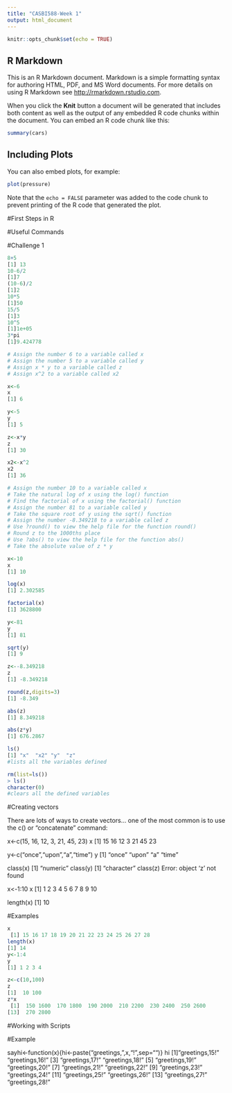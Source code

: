 ```yaml
---
title: "CASBI588-Week 1"
output: html_document
---
```


```r
knitr::opts_chunk$set(echo = TRUE)
```

## R Markdown

This is an R Markdown document. Markdown is a simple formatting syntax for authoring HTML, PDF, and MS Word documents. For more details on using R Markdown see <http://rmarkdown.rstudio.com>.

When you click the **Knit** button a document will be generated that includes both content as well as the output of any embedded R code chunks within the document. You can embed an R code chunk like this:

```r
summary(cars)
```

## Including Plots

You can also embed plots, for example:

```r
plot(pressure)
```

Note that the `echo = FALSE` parameter was added to the code chunk to prevent printing of the R code that generated the plot.

#First Steps in R

#Useful Commands
<!-- <- function to assign values (= function may be used to assign values as well) -->
<!-- 1s() function to list objects you have defined in your workspace -->
<!-- You can set various settings to customize your interactions with R -->
<!-- -To change the standard prompt, use the function options() with the prompt argument: options(prompt="") [where you supply, between the quotes, text with what you want the prompt to say] -->
<!-- -To list the current working directory (the default folder where dialog boxes will open and where files and output will be stored), use the function getwd(), which has no arguments -->
<!-- -To set the current working directory, use the function setwd("") [where you supply, between the quotes, the path to the desired directory] -->

#Challenge 1

```r
8+5
[1] 13
10-6/2
[1]7
(10-6)/2
[1]2
10*5
[1]50
15/5
[1]3
10^5
[1]1e+05
3*pi
[1]9.424778

# Assign the number 6 to a variable called x
# Assign the number 5 to a variable called y
# Assign x * y to a variable called z
# Assign x^2 to a variable called x2

x<-6
x
[1] 6

y<-5
y
[1] 5

z<-x*y
z
[1] 30

x2<-x^2
x2
[1] 36

# Assign the number 10 to a variable called x
# Take the natural log of x using the log() function
# Find the factorial of x using the factorial() function
# Assign the number 81 to a variable called y
# Take the square root of y using the sqrt() function
# Assign the number -8.349218 to a variable called z
# Use ?round() to view the help file for the function round()
# Round z to the 1000ths place
# Use ?abs() to view the help file for the function abs()
# Take the absolute value of z * y

x<-10
x
[1] 10

log(x)
[1] 2.302585

factorial(x)
[1] 3628800

y<-81
y
[1] 81

sqrt(y)
[1] 9

z<--8.349218
z
[1] -8.349218

round(z,digits=3)
[1] -8.349

abs(z)
[1] 8.349218

abs(z*y)
[1] 676.2867

ls()
[1] "x"  "x2" "y"  "z" 
#lists all the variables defined

rm(list=ls())
> ls()
character(0)
#clears all the defined variables
```

#Creating vectors

<!-- Vectors are variables with one or more values of the same type.  -->

There are lots of ways to create vectors… one of the most common is to use the c() or “concatenate” command:

x<-c(15, 16, 12, 3, 21, 45, 23)
x
[1] 15 16 12  3 21 45 23

y<-c("once","upon","a","time")
y
[1] "once" "upon" "a"    "time"

<!-- To check the class of the variables (e.g. x, y, and z) -->

class(x)
[1] "numeric"
class(y)
[1] "character"
class(z)
Error: object 'z' not found

<!-- Another way to create a vector is to use the : as a sequence operator.  -->

x<-1:10
x
[1]  1  2  3  4  5  6  7  8  9 10
 
length(x)
[1] 10

#Examples
```r
x
 [1] 15 16 17 18 19 20 21 22 23 24 25 26 27 28
length(x)
[1] 14
y<-1:4
y
[1] 1 2 3 4

z<-c(10,100)
z
[1]  10 100
z*x
 [1]  150 1600  170 1800  190 2000  210 2200  230 2400  250 2600
[13]  270 2800
```

#Working with Scripts

<!-- Scripts are text files that can be stored as R commands, and they can be used to link together sets of commands to perform complete analyses and show results.  -->

<!-- If you save a script, you can use the source() function (with the path to the script file of interest as an argument) at the console prompt (or in another script) to read and execute the entire contents of the script file. You may also go to Code > Source to run an entire script.  -->

#Example

<!-- Writing a script containing a function - type in code to create the sayhi() function, which adds a name to a greeting:  -->

sayhi<-function(x){hi<-paste("greetings,",x,"!",sep="")}
hi
 [1] "greetings,15!" "greetings,16!"
 [3] "greetings,17!" "greetings,18!"
 [5] "greetings,19!" "greetings,20!"
 [7] "greetings,21!" "greetings,22!"
 [9] "greetings,23!" "greetings,24!"
[11] "greetings,25!" "greetings,26!"
[13] "greetings,27!" "greetings,28!"